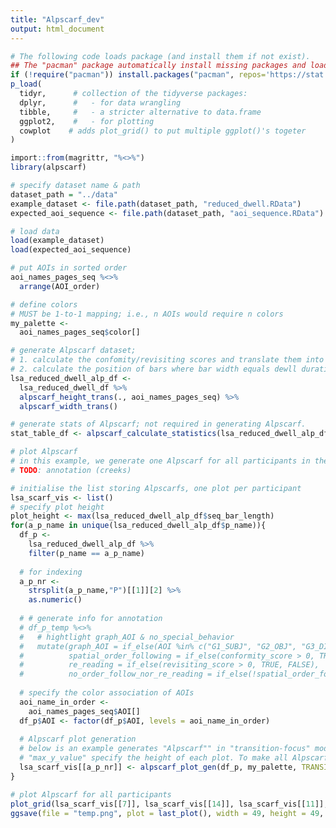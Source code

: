 ```yaml
---
title: "Alpscarf_dev"
output: html_document
---
```

```r
# The following code loads package (and install them if not exist).
## The "pacman" package automatically install missing packages and load them
if (!require("pacman")) install.packages("pacman", repos='https://stat.ethz.ch/CRAN/'); library(pacman)
p_load(
  tidyr,      # collection of the tidyverse packages:
  dplyr,      #   - for data wrangling
  tibble,     #   - a stricter alternative to data.frame
  ggplot2,    #   - for plotting
  cowplot    # adds plot_grid() to put multiple ggplot()'s togeter
)

import::from(magrittr, "%<>%")
library(alpscarf)
```

```r
# specify dataset name & path
dataset_path = "../data"
example_dataset <- file.path(dataset_path, "reduced_dwell.RData")
expected_aoi_sequence <- file.path(dataset_path, "aoi_sequence.RData")

# load data  
load(example_dataset)
load(expected_aoi_sequence)

# put AOIs in sorted order
aoi_names_pages_seq %<>%
  arrange(AOI_order)
```

```r
# define colors
# MUST be 1-to-1 mapping; i.e., n AOIs would require n colors
my_palette <- 
  aoi_names_pages_seq$color[]

# generate Alpscarf dataset; 
# 1. calculate the confomity/revisiting scores and translate them into bar height
# 2. calculate the position of bars where bar width equals dewll duration
lsa_reduced_dwell_alp_df <- 
  lsa_reduced_dwell_df %>%
  alpscarf_height_trans(., aoi_names_pages_seq) %>%
  alpscarf_width_trans()

# generate stats of Alpscarf; not required in generating Alpscarf.
stat_table_df <- alpscarf_calculate_statistics(lsa_reduced_dwell_alp_df, aoi_names_pages_seq)

# plot Alpscarf
# in this example, we generate one Alpscarf for all participants in the given dataset.
# TODO: annotation (creeks)

# initialise the list storing Alpscarfs, one plot per participant
lsa_scarf_vis <- list()
# specify plot height
plot_height <- max(lsa_reduced_dwell_alp_df$seq_bar_length)
for(a_p_name in unique(lsa_reduced_dwell_alp_df$p_name)){
  df_p <-
    lsa_reduced_dwell_alp_df %>%
    filter(p_name == a_p_name) 
  
  # for indexing
  a_p_nr <- 
    strsplit(a_p_name,"P")[[1]][2] %>%
    as.numeric()
  
  # # generate info for annotation
  # df_p_temp %<>%
  #   # hightlight graph_AOI & no_special_behavior
  #   mutate(graph_AOI = if_else(AOI %in% c("G1_SUBJ", "G2_OBJ", "G3_DIFF"), 0, NULL),
  #          spatial_order_following = if_else(conformity_score > 0, TRUE, FALSE),
  #          re_reading = if_else(revisiting_score > 0, TRUE, FALSE),
  #          no_order_follow_nor_re_reading = if_else(!spatial_order_following & !re_reading, 0, NULL))
  
  # specify the color association of AOIs
  aoi_name_in_order <- 
    aoi_names_pages_seq$AOI[]
  df_p$AOI <- factor(df_p$AOI, levels = aoi_name_in_order)
  
  # Alpscarf plot generation
  # below is an example generates "Alpscarf"" in "transition-focus" mode. One can also generate Alpscarf in duration-focus mode, or even traditional scarf plot.
  # "max_y_value" specify the height of each plot. To make all Alpscarf comparable, generating Alpscarfs in the same height is highly recommended.
  lsa_scarf_vis[[a_p_nr]] <- alpscarf_plot_gen(df_p, my_palette, TRANSITION_FOCUS = FALSE, ALPSCARF_EN = TRUE,  max_y_value = plot_height)
}

# plot Alpscarf for all participants
plot_grid(lsa_scarf_vis[[7]], lsa_scarf_vis[[14]], lsa_scarf_vis[[11]], lsa_scarf_vis[[17]], lsa_scarf_vis[[15]], lsa_scarf_vis[[5]], lsa_scarf_vis[[1]], lsa_scarf_vis[[13]], lsa_scarf_vis[[16]], lsa_scarf_vis[[6]], lsa_scarf_vis[[4]], lsa_scarf_vis[[10]], lsa_scarf_vis[[12]], lsa_scarf_vis[[2]], lsa_scarf_vis[[3]], lsa_scarf_vis[[18]], lsa_scarf_vis[[8]], align = "hv", ncol = 2)
ggsave(file = "temp.png", plot = last_plot(), width = 49, height = 49, device = "png", bg = "transparent")
```
